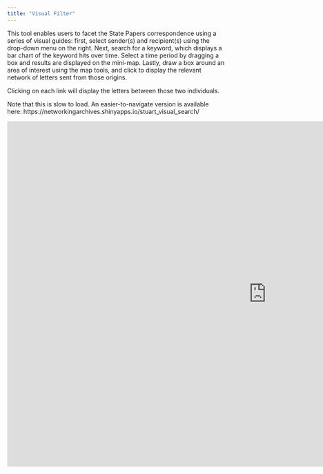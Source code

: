 ```yaml
---
title: "Visual Filter"
---
```


This tool enables users to facet the State Papers correspondence using a series of visual guides: first, select sender(s) and recipient(s) using the drop-down menu on the right. Next, search for a keyword, which displays a bar chart of the keyword hits over time. Select a time period by dragging a box and results are displayed on the mini-map. Lastly, draw a box around an area of interest using the map tools, and click to display the relevant network of letters sent from those origins. 

Clicking on each link will display the letters between those two individuals. 

Note that this is slow to load. An easier-to-navigate version is available here: https://networkingarchives.shinyapps.io/stuart_visual_search/

<iframe src="https://networkingarchives.shinyapps.io/stuart_visual_search/" width="1200" height="800" frameBorder="0"></iframe>
